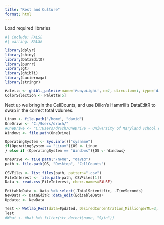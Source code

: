 ```yaml
---
title: "Rest and Culture"
format: html
---
```

Load required libraries
```r
#| include: FALSE
#| warning: FALSE

library(dplyr)
library(shiny)
library(DataEditR)
library(purrr)
library(gt)
library(ghibli)
library(Luciernaga)
library(stringr)

Palette <- ghibli_palette(name="PonyoLight", n=7, direction=1, type="discrete")
ColorSelection <- Palette[5]
```

Next up we bring in the CellCounts, and use Dillon's Hammill's DataEditR to swap in the correct total volumes. 
```r
Linux <- file.path("/home", "david")
OneDrive <- "C:/Users/drach/"
#OneDrive <- "C:/Users/drach/OneDrive - University of Maryland School of Medicine"
Windows <- file.path(OneDrive)

OperatingSystem <- Sys.info()["sysname"]
if(OperatingSystem == "Linux"){OS <- Linux
} else if (OperatingSystem == "Windows"){OS <- Windows}

OneDrive <- file.path("/home", "david")
path <- file.path(OS, "Desktop", "CellCounts")

CSVFiles <- list.files(path, pattern=".csv")
FileInterest <- file.path(path, CSVFiles[1])
Data <- read.csv(FileInterest, check.names=FALSE)

EditableData <- Data %>% select(-TotalScientific, -TimeSeconds)
NewData <- DataEditR::data_edit(EditableData)
Updated <- NewData
```

```r
Test <- Wetlab_Rest(data=Updated, DesiredConcentration_MillionperML=3, MaxMLperTube=1, returntype="data", outpath=path)
Test
#What <- What %>% filter(str_detect(name, "Spin"))
```

